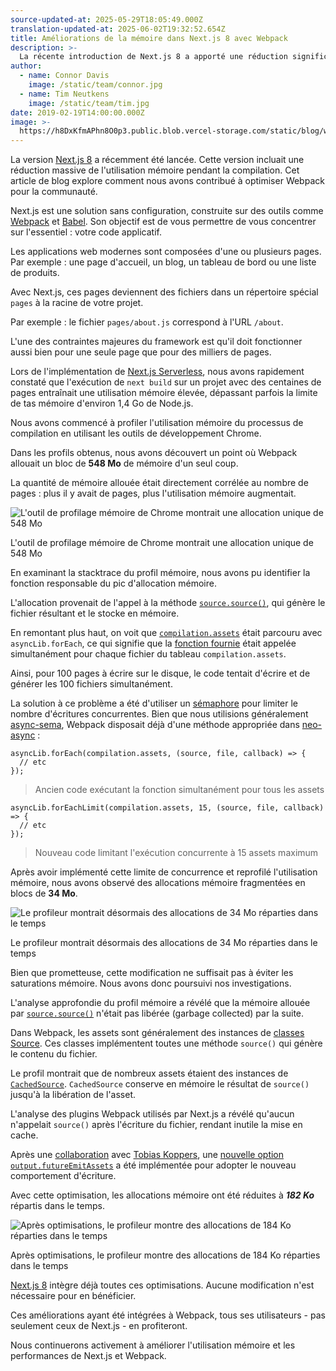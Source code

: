 ```yaml
---
source-updated-at: 2025-05-29T18:05:49.000Z
translation-updated-at: 2025-06-02T19:32:52.654Z
title: Améliorations de la mémoire dans Next.js 8 avec Webpack
description: >-
  La récente introduction de Next.js 8 a apporté une réduction significative de l'utilisation de la mémoire lors de la compilation. Cet article explore comment nous avons optimisé Webpack pour toute la communauté.
author:
  - name: Connor Davis
    image: /static/team/connor.jpg
  - name: Tim Neutkens
    image: /static/team/tim.jpg
date: 2019-02-19T14:00:00.000Z
image: >-
  https://h8DxKfmAPhn8O0p3.public.blob.vercel-storage.com/static/blog/webpack-memory/twitter-card.png
---
```


La version [Next.js 8](/blog/next-8) a récemment été lancée. Cette version incluait une réduction massive de l'utilisation mémoire pendant la compilation. Cet article de blog explore comment nous avons contribué à optimiser Webpack pour la communauté.

Next.js est une solution sans configuration, construite sur des outils comme [Webpack](https://webpack.js.org/) et [Babel](https://babeljs.io). Son objectif est de vous permettre de vous concentrer sur l'essentiel : votre code applicatif.

Les applications web modernes sont composées d'une ou plusieurs pages. Par exemple : une page d'accueil, un blog, un tableau de bord ou une liste de produits.

Avec Next.js, ces pages deviennent des fichiers dans un répertoire spécial `pages` à la racine de votre projet.

Par exemple : le fichier `pages/about.js` correspond à l'URL `/about`.

L'une des contraintes majeures du framework est qu'il doit fonctionner aussi bien pour une seule page que pour des milliers de pages.

Lors de l'implémentation de [Next.js Serverless](/blog/next-8#serverless-nextjs), nous avons rapidement constaté que l'exécution de `next build` sur un projet avec des centaines de pages entraînait une utilisation mémoire élevée, dépassant parfois la limite de tas mémoire d'environ 1,4 Go de Node.js.

Nous avons commencé à profiler l'utilisation mémoire du processus de compilation en utilisant les outils de développement Chrome.

Dans les profils obtenus, nous avons découvert un point où Webpack allouait un bloc de **548 Mo** de mémoire d'un seul coup.

La quantité de mémoire allouée était directement corrélée au nombre de pages : plus il y avait de pages, plus l'utilisation mémoire augmentait.

![L'outil de profilage mémoire de Chrome montrait une allocation unique de 548 Mo](https://h8DxKfmAPhn8O0p3.public.blob.vercel-storage.com/static/blog/webpack-memory/allocation-before.png)

L'outil de profilage mémoire de Chrome montrait une allocation unique de 548 Mo

En examinant la stacktrace du profil mémoire, nous avons pu identifier la fonction responsable du pic d'allocation mémoire.

L'allocation provenait de l'appel à la méthode [`source.source()`](https://github.com/webpack/webpack/blob/v4.28.4/lib/Compiler.js#L334), qui génère le fichier résultant et le stocke en mémoire.

En remontant plus haut, on voit que [`compilation.assets`](https://github.com/webpack/webpack/blob/v4.28.4/lib/Compiler.js#L316) était parcouru avec `asyncLib.forEach`, ce qui signifie que la [fonction fournie](https://github.com/webpack/webpack/blob/v4.28.4/lib/Compiler.js#L317) était appelée simultanément pour chaque fichier du tableau `compilation.assets`.

Ainsi, pour 100 pages à écrire sur le disque, le code tentait d'écrire et de générer les 100 fichiers simultanément.

La solution à ce problème a été d'utiliser un [sémaphore](https://fr.wikipedia.org/wiki/S%C3%A9maphore_\(informatique\)) pour limiter le nombre d'écritures concurrentes. Bien que nous utilisions généralement [async-sema](https://github.com/vercel/async-sema), Webpack disposait déjà d'une méthode appropriée dans [neo-async](https://github.com/webpack/webpack/blob/v4.28.4/lib/Compiler.js#L8) :

```
asyncLib.forEach(compilation.assets, (source, file, callback) => {
  // etc
});
```

> Ancien code exécutant la fonction simultanément pour tous les assets

```
asyncLib.forEachLimit(compilation.assets, 15, (source, file, callback) => {
  // etc
});
```

> Nouveau code limitant l'exécution concurrente à 15 assets maximum

Après avoir implémenté cette limite de concurrence et reprofilé l'utilisation mémoire, nous avons observé des allocations mémoire fragmentées en blocs de **34 Mo**.

![Le profileur montrait désormais des allocations de 34 Mo réparties dans le temps](https://h8DxKfmAPhn8O0p3.public.blob.vercel-storage.com/static/blog/webpack-memory/after-limiting.png)

Le profileur montrait désormais des allocations de 34 Mo réparties dans le temps

Bien que prometteuse, cette modification ne suffisait pas à éviter les saturations mémoire. Nous avons donc poursuivi nos investigations.

L'analyse approfondie du profil mémoire a révélé que la mémoire allouée par [`source.source()`](https://github.com/webpack/webpack/blob/v4.28.4/lib/Compiler.js#L334) n'était pas libérée (garbage collected) par la suite.

Dans Webpack, les assets sont généralement des instances de [classes Source](https://github.com/webpack/webpack-sources). Ces classes implémentent toutes une méthode `source()` qui génère le contenu du fichier.

Le profil montrait que de nombreux assets étaient des instances de [`CachedSource`](https://github.com/webpack/webpack-sources#cachedsource). `CachedSource` conserve en mémoire le résultat de `source()` jusqu'à la libération de l'asset.

L'analyse des plugins Webpack utilisés par Next.js a révélé qu'aucun n'appelait `source()` après l'écriture du fichier, rendant inutile la mise en cache.

Après une [collaboration](https://github.com/webpack/webpack/pull/8609) avec [Tobias Koppers](https://twitter.com/wSokra), une [nouvelle option `output.futureEmitAssets`](https://github.com/webpack/webpack/pull/8642) a été implémentée pour adopter le nouveau comportement d'écriture.

Avec cette optimisation, les allocations mémoire ont été réduites à **_182 Ko_** répartis dans le temps.

![Après optimisations, le profileur montre des allocations de 184 Ko réparties dans le temps](https://h8DxKfmAPhn8O0p3.public.blob.vercel-storage.com/static/blog/webpack-memory/allocation-after.png)

Après optimisations, le profileur montre des allocations de 184 Ko réparties dans le temps

[Next.js 8](/blog/next-8) intègre déjà toutes ces optimisations. Aucune modification n'est nécessaire pour en bénéficier.

Ces améliorations ayant été intégrées à Webpack, tous ses utilisateurs - pas seulement ceux de Next.js - en profiteront.

Nous continuerons activement à améliorer l'utilisation mémoire et les performances de Next.js et Webpack.